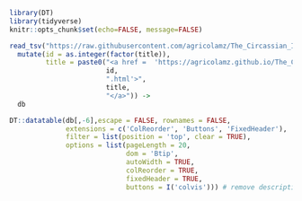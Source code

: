 ```r
library(DT)
library(tidyverse)
knitr::opts_chunk$set(echo=FALSE, message=FALSE)
```

```r
read_tsv("https://raw.githubusercontent.com/agricolamz/The_Circassian_Isoglosses_Database/master/database.csv") %>% 
  mutate(id = as.integer(factor(title)),
         title = paste0("<a href =  'https://agricolamz.github.io/The_Circassian_Isoglosses_Database/",
                        id,
                        ".html'>",
                        title,
                        "</a>")) ->
  db

DT::datatable(db[,-6],escape = FALSE, rownames = FALSE,
              extensions = c('ColReorder', 'Buttons', 'FixedHeader'),
              filter = list(position = 'top', clear = TRUE),
              options = list(pageLength = 20, 
                             dom = 'Btip', 
                             autoWidth = TRUE, 
                             colReorder = TRUE,
                             fixedHeader = TRUE,
                             buttons = I('colvis'))) # remove description column
```